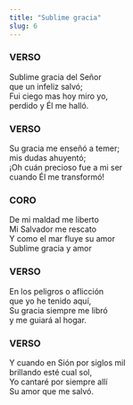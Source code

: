 ```yaml
---
title: "Sublime gracia"
slug: 6
---
```



### VERSO

Sublime gracia del Señor  
que un infeliz salvó;  
Fui ciego mas hoy miro yo,  
perdido y Él me halló.  

### VERSO

Su gracia me enseñó a temer;  
mis dudas ahuyentó;  
¡Oh cuán precioso fue a mi ser  
cuando Él me transformó!  

### CORO

De mi maldad me liberto  
Mi Salvador me rescato  
Y como el mar fluye su amor  
Sublime gracia y amor  

### VERSO

En los peligros o aflicción  
que yo he tenido aquí,  
Su gracia siempre me libró  
y me guiará al hogar.  

### VERSO

Y cuando en Sión por siglos mil  
brillando esté cual sol,  
Yo cantaré por siempre allí  
Su amor que me salvó.  

